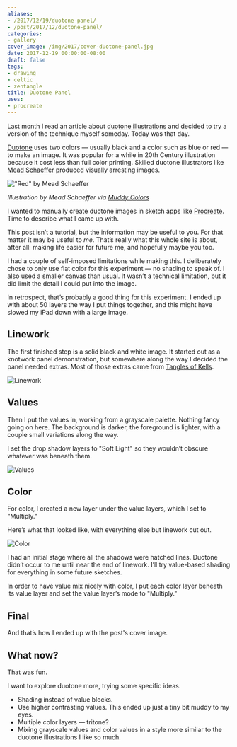 ```yaml
---
aliases:
- /2017/12/19/duotone-panel/
- /post/2017/12/duotone-panel/
categories:
- gallery
cover_image: /img/2017/cover-duotone-panel.jpg
date: 2017-12-19 00:00:00-08:00
draft: false
tags:
- drawing
- celtic
- zentangle
title: Duotone Panel
uses:
- procreate
---
```


[duotone illustrations]: https://muddycolors.blogspot.com/2012/08/duotone-illustrations.html

Last month I read an article about [duotone illustrations][] and decided to try
a version of the technique myself someday. Today was that day.

[Duotone]: https://en.wikipedia.org/wiki/Duotone
[Mead Schaeffer]: https://americanillustration.org/project/mead-schaeffer/

[Duotone][] uses two colors — usually black and a color such as blue or red — to
make an image. It was popular for a while in 20th Century illustration because
it cost less than full color printing. Skilled duotone illustrators like
[Mead Schaeffer][] produced visually arresting images.

[Muddy Colors]: https://muddycolors.blogspot.com/2012/08/duotone-illustrations.html

!["Red" by Mead Schaeffer](@img/2017/mead-schaeffer-red.jpg)

*Illustration by Mead Schaeffer via [Muddy Colors][]*

[Procreate]: /tags/procreate

I wanted to manually create duotone images in sketch apps like [Procreate][].
Time to describe what I came up with.

This post isn’t a tutorial, but the information may be useful to you. For that
matter it may be useful to *me*. That’s really what this whole site is about,
after all: making life easier for future me, and hopefully maybe you too.

I had a couple of self-imposed limitations while making this. I deliberately
chose to only use flat color for this experiment — no shading to speak of. I
also used a smaller canvas than usual. It wasn’t a technical limitation, but it
did limit the detail I could put into the image.

In retrospect, that’s probably a good thing for this experiment. I ended up with
about 50 layers the way I put things together, and this might have slowed my
iPad down with a large image.

## Linework

[Tangles of Kells]: https://www.goodreads.com/book/show/26311641-the-tangles-of-kells

The first finished step is a solid black and white image. It started out as a
knotwork panel demonstration, but somewhere along the way I decided the panel
needed extras. Most of those extras came from [Tangles of Kells][].

![Linework](@img/2017/duotone-panel-linework.png)

## Values

Then I put the values in, working from a grayscale palette. Nothing fancy going
on here. The background is darker, the foreground is lighter, with a couple
small variations along the way.

I set the drop shadow layers to "Soft Light" so they wouldn’t obscure whatever
was beneath them.

![Values](@img/2017/duotone-panel-values.png)

## Color

For color, I created a new layer under the value layers, which I set to
"Multiply."

Here’s what that looked like, with everything else but linework cut out.

![Color](@img/2017/duotone-panel-color.png)

I had an initial stage where all the shadows were hatched lines. Duotone didn’t
occur to me until near the end of linework. I’ll try value-based shading for
everything in some future sketches.

In order to have value mix nicely with color, I put each color layer beneath its
value layer and set the value layer’s mode to "Multiply."

## Final

And that’s how I ended up with the post's cover image.

## What now?

That was fun.

I want to explore duotone more, trying some specific ideas.

* Shading instead of value blocks.
* Use higher contrasting values.
  This ended up just a tiny bit muddy to my eyes.
* Multiple color layers — tritone?
* Mixing grayscale values and color values in a style more similar to the
  duotone illustrations I like so much.
